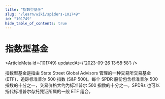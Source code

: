 ```yaml
---
title: "指数型基金"
slug: "/learn/wiki/spiders-101749"
id: "101749"
hide_table_of_contents: true
---
```



# 指数型基金

<ArticleMeta id={101749} updatedAt={'2023-09-26 13:58:58'} />
<div className='border-solid border-b border-t-0 my-4 border-[var(--ifm-color-gray-300)]' />

指数型基金是指由 State Street Global Advisors 管理的一种交易所交易基金 (ETF)，追踪标准普尔 500 指数 (S&P 500)。每个 SPDR 股份包含标准普尔 500 指数的十分之一，交易价格大约为标准普尔 500 指数的十分之一。SPDRs 也可以指代标准普尔存托凭证所属的一般 ETF 组合。
